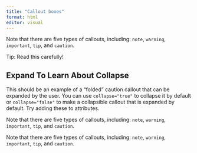 ```yaml
---
title: "Callout boxes"
format: html
editor: visual
---
```


::: callout-note
Note that there are five types of callouts, including: `note`, `warning`, `important`, `tip`, and `caution`.
:::

::: callout-tip
Tip: Read this carefully!
:::

::: {.callout-caution collapse="true"}
## Expand To Learn About Collapse

This should be an example of a "folded" caution callout that can be expanded by the user. You can use `collapse="true"` to collapse it by default or `collapse="false"` to make a collapsible callout that is expanded by default. Try adding these to attributes.
:::

::: callout-important
Note that there are five types of callouts, including: `note`, `warning`, `important`, `tip`, and `caution`.
:::

::: callout-warning
Note that there are five types of callouts, including: `note`, `warning`, `important`, `tip`, and `caution`.
:::
